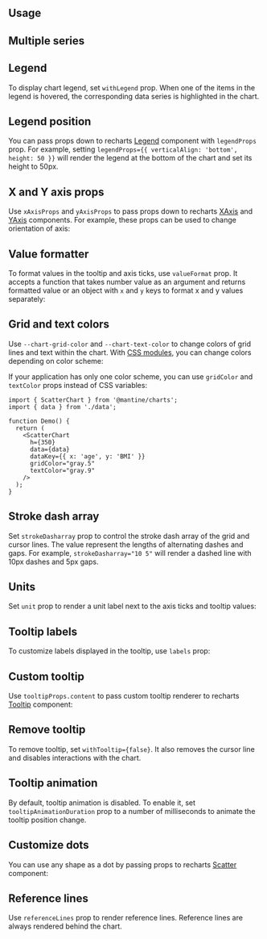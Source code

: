 

## Usage

<Demo data={ScatterChartDemos.usage} />

## Multiple series

<Demo data={ScatterChartDemos.multipleSeries} />

## Legend

To display chart legend, set `withLegend` prop. When one of the items in the legend
is hovered, the corresponding data series is highlighted in the chart.

<Demo data={ScatterChartDemos.legend} />

## Legend position

You can pass props down to recharts [Legend](https://recharts.org/en-US/api/Legend)
component with `legendProps` prop. For example, setting `legendProps={{ verticalAlign: 'bottom', height: 50 }}`
will render the legend at the bottom of the chart and set its height to 50px.

<Demo data={ScatterChartDemos.legendPosition} />

## X and Y axis props

Use `xAxisProps` and `yAxisProps` to pass props down to recharts [XAxis](https://recharts.org/en-US/api/XAxis)
and [YAxis](https://recharts.org/en-US/api/YAxis) components. For example, these props
can be used to change orientation of axis:

<Demo data={ScatterChartDemos.axisProps} />

## Value formatter

To format values in the tooltip and axis ticks, use `valueFormat` prop. It accepts
a function that takes number value as an argument and returns formatted value or an
object with `x` and `y` keys to format x and y values separately:

<Demo data={ScatterChartDemos.valueFormatter} />

## Grid and text colors

Use `--chart-grid-color` and `--chart-text-color` to change colors of
grid lines and text within the chart. With [CSS modules](/styles/css-modules/), you can change colors
depending on color scheme:

<Demo data={ScatterChartDemos.gridColor} />

If your application has only one color scheme, you can use `gridColor` and `textColor`
props instead of CSS variables:

```tsx
import { ScatterChart } from '@mantine/charts';
import { data } from './data';

function Demo() {
  return (
    <ScatterChart
      h={350}
      data={data}
      dataKey={{ x: 'age', y: 'BMI' }}
      gridColor="gray.5"
      textColor="gray.9"
    />
  );
}
```

## Stroke dash array

Set `strokeDasharray` prop to control the stroke dash array of the grid and cursor
lines. The value represent the lengths of alternating dashes and gaps. For example,
`strokeDasharray="10 5"` will render a dashed line with 10px dashes and 5px gaps.

<Demo data={ScatterChartDemos.strokeDasharray} />

## Units

Set `unit` prop to render a unit label next to the axis ticks and tooltip values:

<Demo data={ScatterChartDemos.units} />

## Tooltip labels

To customize labels displayed in the tooltip, use `labels` prop:

<Demo data={ScatterChartDemos.labels} />

## Custom tooltip

Use `tooltipProps.content` to pass custom tooltip renderer to recharts [Tooltip](https://recharts.org/en-US/api/Tooltip)
component:

<Demo data={ScatterChartDemos.customTooltip} />

## Remove tooltip

To remove tooltip, set `withTooltip={false}`. It also removes the cursor line
and disables interactions with the chart.

<Demo data={ScatterChartDemos.noTooltip} />

## Tooltip animation

By default, tooltip animation is disabled. To enable it, set `tooltipAnimationDuration`
prop to a number of milliseconds to animate the tooltip position change.

<Demo data={ScatterChartDemos.tooltipAnimation} />

## Customize dots

You can use any shape as a dot by passing props to recharts [Scatter](https://recharts.org/en-US/api/Scatter)
component:

<Demo data={ScatterChartDemos.dotSize} />

## Reference lines

Use `referenceLines` prop to render reference lines. Reference lines are always
rendered behind the chart.

<Demo data={ScatterChartDemos.referenceLines} />
